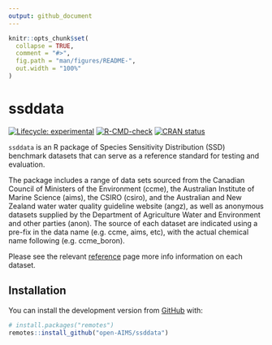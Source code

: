 ```yaml
---
output: github_document
---
```


<!-- README.md is generated from README.Rmd. Please edit that file -->

```r
knitr::opts_chunk$set(
  collapse = TRUE,
  comment = "#>",
  fig.path = "man/figures/README-",
  out.width = "100%"
)
```

# ssddata

<!-- badges: start -->
[![Lifecycle: experimental](https://img.shields.io/badge/lifecycle-experimental-orange.svg)](https://lifecycle.r-lib.org/articles/stages.html#experimental)
[![R-CMD-check](https://github.com/open-AIMS/ssddata/workflows/R-CMD-check/badge.svg)](https://github.com/open-AIMS/ssddata/actions)
[![CRAN status](https://www.r-pkg.org/badges/version/ssddata)](https://CRAN.R-project.org/package=ssddata)
<!-- badges: end -->

`ssddata` is an R package of Species Sensitivity Distribution (SSD) benchmark datasets that can serve as a reference standard for testing and evaluation. 

The package includes a range of data sets sourced from the Canadian Council of Ministers of the Environment (ccme), the Australian Institute of Marine Science (aims), the CSIRO (csiro), and the Australian and New Zealand water water quality guideline website (angz), as well as anonymous datasets supplied by the Department of Agriculture Water and Environment and other parties (anon). The source of each dataset are indicated using a pre-fix in the data name (e.g. ccme, aims, etc), with the actual chemical name following (e.g. ccme_boron).

Please see the relevant [reference](https://open-aims.github.io/ssddata/reference/index.html) page more info information on each dataset.

## Installation

You can install the development version from [GitHub](https://github.com/) with:

``` r
# install.packages("remotes")
remotes::install_github("open-AIMS/ssddata")
```

